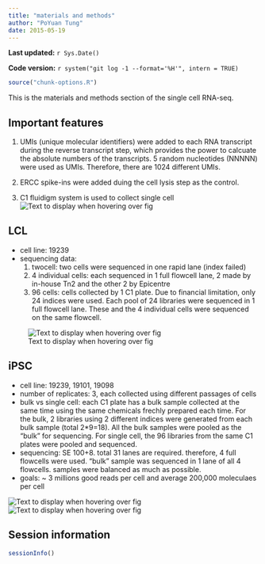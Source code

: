```yaml
---
title: "materials and methods"
author: "PoYuan Tung"
date: 2015-05-19
---
```


**Last updated:** `r Sys.Date()`

**Code version:** `r system("git log -1 --format='%H'", intern = TRUE)`

```r
source("chunk-options.R")
```

This is the materials and methods section of the single cell RNA-seq. 

## Important features

1. UMIs (unique molecular identifiers) were added to each RNA transcript during the reverse transcript step, which provides the power to calcuate the absolute numbers of the transcripts. 5 random nucleotides (NNNNN) were used as UMIs. Therefore, there are 1024 different UMIs.

2. ERCC spike-ins were added duing the cell lysis step as the control.

3. C1 fluidigm system is used to collect single cell 
![Text to display when hovering over fig](figure/material-and-method.Rmd/method.png) 

## LCL

* cell line: 19239
* sequencing data:
  1. twocell: two cells were sequenced in one rapid lane (index failed)
  2. 4 individual cells: each sequenced in 1 full flowcell lane, 2 made by in-house Tn2 and the other 2 by Epicentre
  3. 96 cells: cells collected by 1 C1 plate. Due to financial limitation, only 24 indices were used. Each pool of 24 libraries were sequenced in 1 full flowcell lane. These and the 4 individual cells were sequenced on the same flowcell.

![Text to display when hovering over fig](figure/material-and-method.Rmd/LCL.png)  
  
## iPSC
* cell line: 19239, 19101, 19098
* number of replicates: 3, each collected using different passages of cells
* bulk vs single cell: each C1 plate has a bulk sample collected at the same time using the same chemicals frechly prepared each time. For the bulk, 2 libraries using 2 different indices were generated from each bulk sample (total 2*9=18). All the bulk samples were pooled as the "bulk" for sequencing. For single cell, the 96 libraries from the same C1 plates were pooled and sequenced.
* sequencing: SE 100+8. total 31 lanes are required. therefore, 4 full flowcells were used. "bulk" sample was sequenced in 1 lane of all 4 flowcells. samples were balanced as much as possible. 
* goals: ~ 3 millions good reads per cell and average 200,000 moleculaes per cell 

![Text to display when hovering over fig](figure/material-and-method.Rmd/sort.png)
![Text to display when hovering over fig](figure/material-and-method.Rmd/seq.png)

## Session information

```r
sessionInfo()
```
